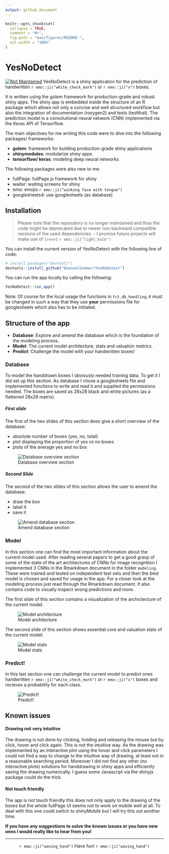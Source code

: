 ```yaml
---
output: github_document
---
```


<!-- README.md is generated from README.Rmd. Please edit that file -->

```r
knitr::opts_chunk$set(
  collapse = TRUE,
  comment = "#>",
  fig.path = "man/figures/README-",
  out.width = "100%"
)
```

# YesNoDetect

<!-- badges: start -->
[![Not Maintained](https://img.shields.io/badge/Status-Not%20Maintained-red)](https://github.com/<USERNAME>/<REPOSITORY>)
<!-- badges: end -->
YesNoDetect is a shiny application for the prediction of handwritten `r emo::ji("white_check_mark")` or `r emo::ji("x")` boxes.

It is written using the golem framework for production-grade and robust shiny apps. The shiny app is embedded inside the structure of an R package which allows not only a concise and well structured workflow but also the integration of documentation (roxygen2) and tests (testthat). The prediction model is a convolutional neural network (CNN) implemented via the Keras API of Tensorflow.

The main objectives for me writing this code were to dive into the following packages/ frameworks:

* **golem**: framework for building production-grade shiny applications
* **shinymodules**: modularize shiny apps
* **tensorflow/ keras**: modeling deep neural networks



The following packages were also new to me:

* fullPage: fullPage.js framework for shiny
* waiter: waiting screens for shiny
* emo: emojis `r emo::ji("winking face with tongue")`
* googlesheets4: use googlesheets (as database)

## Installation

> Please note that the reposatory is no longer maintained and thus the code might be deprecated due to newer non backward compatible versions of the used dependencies. - I promise future projects will make use of `{renv}` `r emo::ji("light_bulb")`

You can install the current version of YesNoDetect with the following line of code:

``` r
# install.packages("devtools")
devtools::install_github("EmanuelSommer/YesNoDetect")
```

You can run the app locally by calling the following:

```r
YesNoDetect::run_app()
```

Note: Of course for the local usage the functions in `fct_db_handling.R` must be changed in such a way that they use **your** permissions file for googlesheets which also has to be initiated.

## Structure of the app

* **Database**: Explore and amend the database which is the foundation of the modeling process.
* **Model**: The current model architecture, stats and valuation metrics.
* **Predict**: Challenge the model with your handwritten boxes!

### Database

To model the handdrawn boxes I obviously needed training data. To get it I did set up this section. As database I chose a googlesheets file and implemented functions to write and read it and supplied the permissions needed. The boxes are saved as 28x28 black and white pictures (as a flattened 28x28 matrix).

##### First slide

The first of the two slides of this section does give a short overview of the database:

* absolute number of boxes (yes, no, total)
* plot displaying the proportion of yes vs no boxes
* plots of the average yes and no box

![Database overview section](demo_pictures/db_overview.png)

##### Second Slide

The second of the two slides of this section allows the user to amend the database:

* draw the box
* label it
* save it

![Amend database section](demo_pictures/db_amend.png)

### Model

In this section one can find the most important information about the current model used. After reading several papers to get a good grasp of some of the state of the art architectures of CNNs for image recognition I implemented 3 CNNs in the Rmarkdown document in the folder `modeling`. These were trained and tested on independent test sets and then the best model is chosen and saved for usage in the app. For a closer look at the modeling process just read through the Rmarkdown document. It also contains code to visually inspect wrong predictions and more. 

The first slide of this section contains a visualization of the archictecture of the current model.

![Model architecture](demo_pictures/model_scheme.png)

The second slide of this section shows essential core and valuation stats of the current model.

![Model stats](demo_pictures/model_metrics.png)

### Predict!

In this last section one can challenge the current model to predict ones handwritten `r emo::ji("white_check_mark")` or `r emo::ji("x")` boxes and recieves a probability for each class.

![Predict!](demo_pictures/predict.png)

## Known issues

#### Drawing not very intuitive

The drawing is not done by clicking, holding and releasing the mouse but by click, hover and click again. This is not the intuitive way. As the drawing was implemented by an interactive plot using the hover and click parameters I could not find a way to change to the intuitive way of drawing, at least not in a reasonable searching period. Moreover I did not find any other (no interactive plots) solutions for handdrawing in shiny apps and efficiently saving the drawing numerically. I guess some Javascript via the shinyjs package could do the trick.

#### Not touch friendly

The app is not touch friendly this does not only apply to the drawing of the boxes but the whole fullPage UI seems not to work on mobile well at all. To deal with this one could switch to shinyMobile but I will try this out another time.

**If you have any suggestions to solve the known issues or you have new ones I would really like to hear from you!**


***

<center>
`r emo::ji("waving_hand")` Have fun! `r emo::ji("waving_hand")`
</center>


